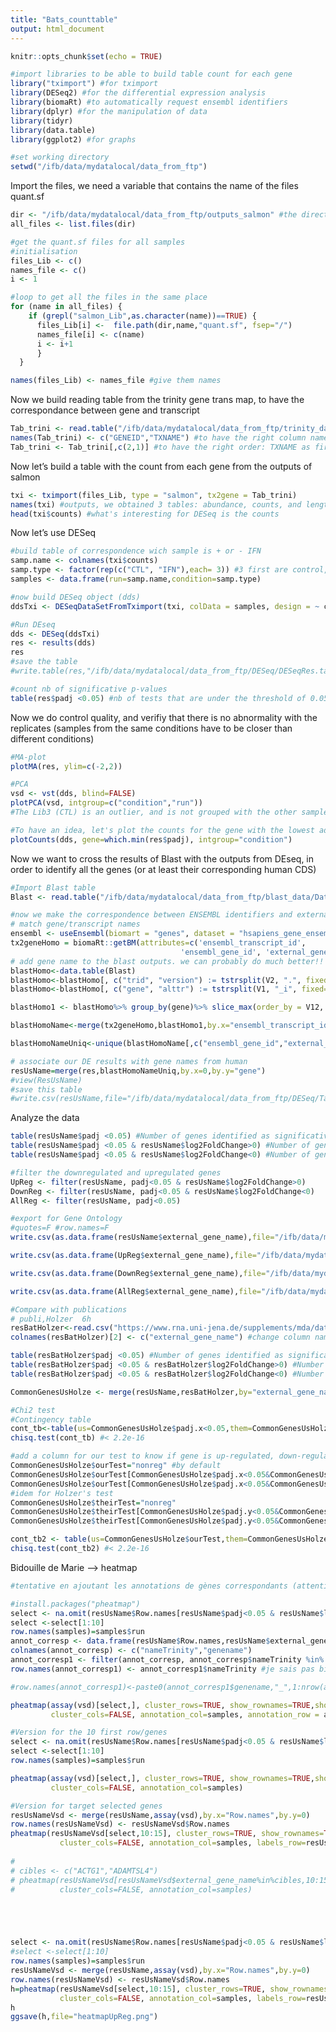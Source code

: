 ```yaml
---
title: "Bats_counttable"
output: html_document
---
```


```r
knitr::opts_chunk$set(echo = TRUE)
```

```r
#import libraries to be able to build table count for each gene
library("tximport") #for tximport
library(DESeq2) #for the differential expression analysis
library(biomaRt) #to automatically request ensembl identifiers
library(dplyr) #for the manipulation of data 
library(tidyr)
library(data.table)
library(ggplot2) #for graphs

#set working directory
setwd("/ifb/data/mydatalocal/data_from_ftp")
```

Import the files, we need a variable that contains the name of the files quant.sf
```r
dir <- "/ifb/data/mydatalocal/data_from_ftp/outputs_salmon" #the directory where we look for the files
all_files <- list.files(dir)

#get the quant.sf files for all samples
#initialisation
files_Lib <- c()
names_file <- c()
i <- 1

#loop to get all the files in the same place
for (name in all_files) {
    if (grepl("salmon_Lib",as.character(name))==TRUE) {
      files_Lib[i] <-  file.path(dir,name,"quant.sf", fsep="/")
      names_file[i] <- c(name)
      i <- i+1
      }
  }

names(files_Lib) <- names_file #give them names
```

Now we build reading table from the trinity gene trans map, to have the correspondance between gene and transcript
```r
Tab_trini <- read.table("/ifb/data/mydatalocal/data_from_ftp/trinity_data/Trinity_RF.fasta.gene_trans_map") #get the fasta.gene_trans_map
names(Tab_trini) <- c("GENEID","TXNAME") #to have the right column names
Tab_trini <- Tab_trini[,c(2,1)] #to have the right order: TXNAME as first column, GENEID as second
```

Now let's build a table with the count from each gene from the outputs of salmon 
```r
txi <- tximport(files_Lib, type = "salmon", tx2gene = Tab_trini)
names(txi) #outputs, we obtained 3 tables: abundance, counts, and length
head(txi$counts) #what's interesting for DESeq is the counts
```

Now let's use DESeq
```r
#build table of correspondence wich sample is + or - IFN
samp.name <- colnames(txi$counts)
samp.type <- factor(rep(c("CTL", "IFN"),each= 3)) #3 first are control, 3 last are +IFN
samples <- data.frame(run=samp.name,condition=samp.type)

#now build DESeq object (dds)
ddsTxi <- DESeqDataSetFromTximport(txi, colData = samples, design = ~ condition)

#Run DEseq
dds <- DESeq(ddsTxi)
res <- results(dds)
res
#save the table
#write.table(res,"/ifb/data/mydatalocal/data_from_ftp/DESeq/DESeqRes.tab")

#count nb of significative p-values
table(res$padj <0.05) #nb of tests that are under the threshold of 0.05 #1457
```
Now we do control quality, and verifiy that there is no abnormality with the replicates (samples from the same conditions have to be closer than different conditions)

```r
#MA-plot 
plotMA(res, ylim=c(-2,2))
```

```r
#PCA
vsd <- vst(dds, blind=FALSE)
plotPCA(vsd, intgroup=c("condition","run"))
#The Lib3 (CTL) is an outlier, and is not grouped with the other samples from the same condition. It can be explained because the RNA library was built a different day from the 2 others. 
```

```r
#To have an idea, let's plot the counts for the gene with the lowest adjusted p value
plotCounts(dds, gene=which.min(res$padj), intgroup="condition")
```
Now we want to cross  the results of Blast with the outputs from DEseq, in order to identify all the genes (or at least their corresponding human CDS)
```r
#Import Blast table
Blast <- read.table("/ifb/data/mydatalocal/data_from_ftp/blast_data/DataBats.blast")

#now we make the correspondence between ENSEMBL identifiers and external human gene names, using biomaRt
# match gene/transcript names
ensembl <- useEnsembl(biomart = "genes", dataset = "hsapiens_gene_ensembl")
tx2geneHomo = biomaRt::getBM(attributes=c('ensembl_transcript_id', 
                                      'ensembl_gene_id', 'external_gene_name'),mart=ensembl)
# add gene name to the blast outputs. we can probably do much better!!
blastHomo<-data.table(Blast)
blastHomo<-blastHomo[, c("trid", "version") := tstrsplit(V2, ".", fixed=TRUE)][]
blastHomo<-blastHomo[, c("gene", "alttr") := tstrsplit(V1, "_i", fixed=TRUE)][]

blastHomo1 <- blastHomo%>% group_by(gene)%>% slice_max(order_by = V12, n = 1, with_ties = TRUE)

blastHomoName<-merge(tx2geneHomo,blastHomo1,by.x="ensembl_transcript_id",by.y="trid") #to merge the 2 dataframe, one with the Blast output and ensembl names (blastHomo1), and one with the ensemble and external gene names (tx2gneHomo)

blastHomoNameUniq<-unique(blastHomoName[,c("ensembl_gene_id","external_gene_name","gene")]) #unique, to remove the duplicates

# associate our DE results with gene names from human
resUsName=merge(res,blastHomoNameUniq,by.x=0,by.y="gene")
#view(ResUsName)
#save this table
#write.csv(resUsName,file="/ifb/data/mydatalocal/data_from_ftp/DESeq/Tab_foldchange_genes.csv")
```

Analyze the data
```r
table(resUsName$padj <0.05) #Number of genes identified as significatively differently expressed (with inteferon vs without) (578)
table(resUsName$padj <0.05 & resUsName$log2FoldChange>0) #Number of genes significatively UPregulated (421)
table(resUsName$padj <0.05 & resUsName$log2FoldChange<0) #Number of genes significatively DOWNregulated (157)

#filter the downregulated and upregulated genes
UpReg <- filter(resUsName, padj<0.05 & resUsName$log2FoldChange>0)
DownReg <- filter(resUsName, padj<0.05 & resUsName$log2FoldChange<0)
AllReg <- filter(resUsName, padj<0.05)

#export for Gene Ontology
#quotes=F #row.names=F
write.csv(as.data.frame(resUsName$external_gene_name),file="/ifb/data/mydatalocal/data_from_ftp/DESeq/name_all.csv",quote=FALSE,row.names = FALSE)

write.csv(as.data.frame(UpReg$external_gene_name),file="/ifb/data/mydatalocal/data_from_ftp/DESeq/name_up.csv",quote=FALSE,row.names = FALSE)

write.csv(as.data.frame(DownReg$external_gene_name),file="/ifb/data/mydatalocal/data_from_ftp/DESeq/name_down.csv",quote=FALSE,row.names = FALSE)

write.csv(as.data.frame(AllReg$external_gene_name),file="/ifb/data/mydatalocal/data_from_ftp/DESeq/name_all_reg.csv",quote=FALSE,row.names = FALSE)

```

```r
#Compare with publications 
# publi,Holzer  6h
resBatHolzer<-read.csv("https://www.rna.uni-jena.de/supplements/mda/data/deseq2/RNA/Mock_6h_RNA_vs_IFN_6h_RNA/deseq2_Mock_6h_RNA_IFN_6h_RNA_full.csv")
colnames(resBatHolzer)[2] <- c("external_gene_name") #change column name to be the same as ours

table(resBatHolzer$padj <0.05) #Number of genes identified as significatively differently expressed (with inteferon vs without) (1702)
table(resBatHolzer$padj <0.05 & resBatHolzer$log2FoldChange>0) #Number of genes significatively UPregulated (1097)
table(resBatHolzer$padj <0.05 & resBatHolzer$log2FoldChange<0) #Number of genes significatively DOWNregulated (605)

CommonGenesUsHolze <- merge(resUsName,resBatHolzer,by="external_gene_name") #11364 genes in common

#Chi2 test
#Contingency table
cont_tb<-table(us=CommonGenesUsHolze$padj.x<0.05,them=CommonGenesUsHolze$padj.y < 0.05)
chisq.test(cont_tb) #< 2.2e-16

#add a column for our test to know if gene is up-regulated, down-regulated or not regulated
CommonGenesUsHolze$ourTest="nonreg" #by default
CommonGenesUsHolze$ourTest[CommonGenesUsHolze$padj.x<0.05&CommonGenesUsHolze$log2FoldChange.x>0]="Up"
CommonGenesUsHolze$ourTest[CommonGenesUsHolze$padj.x<0.05&CommonGenesUsHolze$log2FoldChange.x<0]="Down"
#idem for Holzer's test
CommonGenesUsHolze$theirTest="nonreg"
CommonGenesUsHolze$theirTest[CommonGenesUsHolze$padj.y<0.05&CommonGenesUsHolze$log2FoldChange.y>0]="Up"
CommonGenesUsHolze$theirTest[CommonGenesUsHolze$padj.y<0.05&CommonGenesUsHolze$log2FoldChange.y<0]="Down"

cont_tb2 <- table(us=CommonGenesUsHolze$ourTest,them=CommonGenesUsHolze$theirTest)
chisq.test(cont_tb2) #< 2.2e-16

```
Bidouille de Marie --> heatmap
```r
#tentative en ajoutant les annotations de gènes correspondants (attention problème que plusieurs contigs sont associés au même gène)

#install.packages("pheatmap")
select <- na.omit(resUsName$Row.names[resUsName$padj<0.05 & resUsName$log2FoldChange>0])
select <-select[1:10]
row.names(samples)=samples$run
annot_corresp <- data.frame(resUsName$Row.names,resUsName$external_gene_name) #correspondance names 
colnames(annot_corresp) <- c("nameTrinity","genename")
annot_corresp1 <- filter(annot_corresp, annot_corresp$nameTrinity %in% select) #just select for the 10 rows that we're interested in 
row.names(annot_corresp1) <- annot_corresp1$nameTrinity #je sais pas bien pourquoi si je lui mets pas ça il est pas content 

#row.names(annot_corresp1)<-paste0(annot_corresp1$genename,"_",1:nrow(annot_corresp1)) #tentative avec la suggestion de commande dans le discord pour attribuer un identifiant unique, mais probablement pas appliquée au bon dataframe. 

pheatmap(assay(vsd)[select,], cluster_rows=TRUE, show_rownames=TRUE,show_colnames=FALSE,
         cluster_cols=FALSE, annotation_col=samples, annotation_row = annot_corresp1)
```



```r
#Version for the 10 first row/genes 
select <- na.omit(resUsName$Row.names[resUsName$padj<0.05 & resUsName$log2FoldChange>0])
select <-select[1:10]
row.names(samples)=samples$run

pheatmap(assay(vsd)[select,], cluster_rows=TRUE, show_rownames=TRUE,show_colnames=FALSE,
         cluster_cols=FALSE, annotation_col=samples)

#Version for target selected genes 
resUsNameVsd <- merge(resUsName,assay(vsd),by.x="Row.names",by.y=0)
row.names(resUsNameVsd) <- resUsNameVsd$Row.names
pheatmap(resUsNameVsd[select,10:15], cluster_rows=TRUE, show_rownames=TRUE,show_colnames=FALSE,
           cluster_cols=FALSE, annotation_col=samples, labels_row=resUsNameVsd[select,"external_gene_name"])
 
# 
# cibles <- c("ACTG1","ADAMTSL4")
# pheatmap(resUsNameVsd[resUsNameVsd$external_gene_name%in%cibles,10:15], cluster_rows=TRUE, show_rownames=TRUE,show_colnames=FALSE,
#          cluster_cols=FALSE, annotation_col=samples)





select <- na.omit(resUsName$Row.names[resUsName$padj<0.05 & resUsName$log2FoldChange>4])
#select <-select[1:10]
row.names(samples)=samples$run
resUsNameVsd <- merge(resUsName,assay(vsd),by.x="Row.names",by.y=0)
row.names(resUsNameVsd) <- resUsNameVsd$Row.names
h=pheatmap(resUsNameVsd[select,10:15], cluster_rows=TRUE, show_rownames=TRUE,show_colnames=FALSE,
           cluster_cols=FALSE, annotation_col=samples, labels_row=resUsNameVsd[select,"external_gene_name"],fontsize_row=5)
h
ggsave(h,file="heatmapUpReg.png")


```
